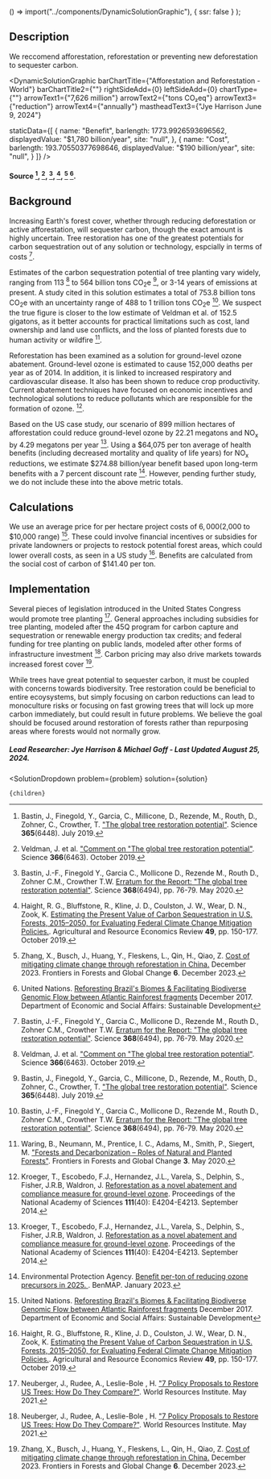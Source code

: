 

  () => import("../components/DynamicSolutionGraphic"),
  { ssr: false }
);



## Description

We reccomend afforestation, reforestation or preventing new deforestation to sequester carbon.

<DynamicSolutionGraphic
  barChartTitle={"Afforestation and Reforestation - World"}
  barChartTitle2={""}
  rightSideAdd={0}
  leftSideAdd={0}
  chartType={""}
  arrowText1={"7,626 million"}
  arrowText2={"tons CO₂eq"}
  arrowText3={"reduction"}
  arrowText4={"annually"}
  mastheadText3={"Jye Harrison June 9, 2024"}
  
  
  staticData={[
    {
      name: "Benefit",
      barlength: 1773.9926593696562,
      displayedValue: "$1,780 billion/year",
      site: "null",
    },
    {
      name: "Cost",
      barlength: 193.70550377698646,
      displayedValue: "$190 billion/year",
      site: "null",
    }
  ]}
/>

#### Source [^"1"], [^"22"], [^"5"], [^"6"], [^"8"] [^"12"].

## Background
Increasing Earth's forest cover, whether through reducing deforestation or active afforestation, will sequester carbon, though the exact amount is highly uncertain. Tree restoration has one of the greatest potentials for carbon sequestration out of any solution or technology, espcially in terms of costs [^"5"].

Estimates of the carbon sequestration potential of tree planting vary widely, ranging from 113 [^"22"] to 564 billion tons CO<sub>2</sub>e [^"1"], or 3-14 years of emissions at present. A study cited in this solution estimates a total of 753.8 billion tons CO<sub>2</sub>e with an uncertainty range of 488 to 1 trillion tons CO<sub>2</sub>e [^"5"]. We suspect the true figure is closer to the low estimate of Veldman et al. of 152.5 gigatons, as it better accounts for practical limitations such as cost, land ownership and land use conflicts, and the loss of planted forests due to human activity or wildfire [^"23"].

Reforestation has been examined as a solution for ground-level ozone abatement. Ground-level ozone is estimated to cause 152,000 deaths per year as of 2014. In addition, it is linked to increased respiratory and cardiovascular disease. It also has been shown to reduce crop productivity. Current abatement techniques have focused on economic incentives and technological solutions to reduce pollutants which are responsible for the formation of ozone. [^"9"].

Based on the US case study, our scenario of 899 million hectares of afforestation could reduce ground-level ozone by 22.21 megatons and NO<sub>x</sub> by 4.29 megatons per year [^"9"]. Using a $64,075 per ton average of health benefits (including decreased mortality and quality of life years) for NO<sub>x</sub> reductions, we estimate $274.88 billion/year benefit based upon long-term benefits with a 7 percent discount rate [^"24"]. However, pending further study, we do not include these into the above metric totals.


## Calculations

We use an average price for per hectare project costs of $6,000 ($2,000 to $10,000 range) [^"12"]. These could involve financial incentives or subsidies for private landowners or projects to restock potential forest areas, which could lower overall costs, as seen in a US study [^"6"]. Benefits are calculated from the social cost of carbon of $141.40 per ton. 

## Implementation
Several pieces of legislation introduced in the United States Congress would promote tree planting [^"11"]. General approaches including subsidies for tree planting, modeled after the 45Q program for carbon capture and sequestration or renewable energy production tax credits; and federal funding for tree planting on public lands, modeled after other forms of infrastructure investment [^"11"]. Carbon pricing may also drive markets towards increased forest cover [^"8"].

While trees have great potential to sequester carbon, it must be coupled with concerns towards biodiversity. Tree restoration could be beneficial to entire ecoysystems, but simply focusing on carbon reductions can lead to monoculture risks or focusing on fast growing trees that will lock up more carbon immediately, but could result in future problems. We believe the goal should be focused around restoration of forests rather than repurposing areas where forests would not normally grow.

##### Lead Researcher: Jye Harrison & Michael Goff - Last Updated August 25, 2024.

[^"1"]: Bastin, J., Finegold, Y., Garcia, C., Millicone, D., Rezende, M., Routh, D., Zohner, C., Crowther, T. ["The global tree restoration potential"](https://science.sciencemag.org/content/365/6448/76.abstract). Science **365**(6448). July 2019.
[^"11"]: Neuberger, J., Rudee, A., Leslie-Bole , H. ["7 Policy Proposals to Restore US Trees: How Do They Compare?"](https://www.wri.org/insights/us-policy-trees-natural-infrastructure). World Resources Institute. May 2021.
[^"22"]: Veldman, J. et al. ["Comment on "The global tree restoration potential"](https://science.sciencemag.org/content/366/6463/eaay7976). Science **366**(6463). October 2019.
[^"23"]: Waring, B., Neumann, M., Prentice, I. C., Adams, M., Smith, P., Siegert, M. ["Forests and Decarbonization – Roles of Natural and Planted Forests"](https://www.frontiersin.org/articles/10.3389/ffgc.2020.00058/full). Frontiers in Forests and Global Change **3**. May 2020.
[^"5"]:  Bastin, J.-F., Finegold Y., Garcia C., Mollicone D., Rezende M., Routh D., Zohner C.M., Crowther T.W. [Erratum for the Report: "The global tree restoration potential"](https://www.science.org/doi/10.1126/science.abc8905). Science **368**(6494), pp. 76-79. May 2020.
[^"6"]: Haight, R. G., Bluffstone, R., Kline, J. D., Coulston, J. W., Wear, D. N., Zook, K. [Estimating the Present Value of Carbon Sequestration in U.S. Forests, 2015–2050, for Evaluating Federal Climate Change Mitigation Policies.](https://doi.org/10.1017/age.2019.20). Agricultural and Resource Economics Review **49**, pp. 150-177. October 2019.
[^"8"]: Zhang, X., Busch, J., Huang, Y., Fleskens, L., Qin, H., Qiao, Z. [Cost of mitigating climate change through reforestation in China.](http://dx.doi.org/10.3389/ffgc.2023.1229216) December 2023. Frontiers in Forests and Global Change **6**. December 2023. 
[^"9"]: Kroeger, T., Escobedo, F.J., Hernandez, J.L., Varela, S., Delphin, S., Fisher, J.R.B, Waldron, J. [Reforestation as a novel abatement and compliance measure for ground-level ozone](http://dx.doi.org/10.1073/pnas.1409785111). Proceedings of the National Academy of Sciences **111**(40): E4204-E4213. September 2014. 
[^"10"]: Hubbell BJ, Hallberg A, McCubbin DR, Post E. [Health-Related Benefits of Attaining the 8-Hr Ozone Standard.](http://dx.doi.org/10.1289/ehp.7186) January 2005 Environmental Health Perspectives [Internet]. 
[^"24"]: Environmental Protection Agency. [Benefit per-ton of reducing ozone precursors in 2025. ](https://www.epa.gov/benmap/estimating-benefit-ton-reducing-directly-emitted-pm25-pm25-precursors-and-ozone-precursors). BenMAP. January 2023. 
[^"12"]: United Nations. [Reforesting Brazil's Biomes & Facilitating Biodiverse Genomic Flow between Atlantic Rainforest fragments](https://sdgs.un.org/partnerships/reforesting-brazils-biomes-facilitating-biodiverse-genomic-flow-between-atlantic) December 2017. Department of Economic and Social Affairs: Sustainable Development 

  <SolutionDropdown 
    problem={problem} 
    solution={solution}
  >
    {children}
  </SolutionDropdown>
